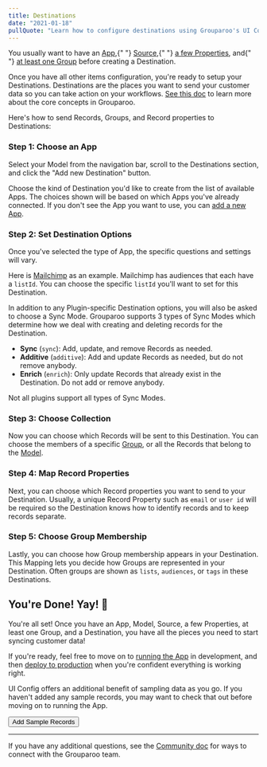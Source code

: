 ```yaml
---
title: Destinations
date: "2021-01-18"
pullQuote: "Learn how to configure destinations using Grouparoo's UI Config."
---
```


<Alert variant="warning">
  <p className="mb-0">
    You usually want to have an <a href="/docs/config/apps">App</a>,{" "}
    <a href="/docs/config/sources">Source</a>,{" "}
    <a href="/docs/config/properties">a few Properties</a>, and{" "}
    <a href="/docs/config/groups">at least one Group</a> before creating a
    Destination.
  </p>
</Alert>

Once you have all other items configuration, you're ready to setup your Destinations.
Destinations are the places you want to send your customer data so you can take action on your workflows. [See this doc](/docs/getting-started/product-concepts) to learn more about the core concepts in Grouparoo.

Here's how to send Records, Groups, and Record properties to Destinations:

### Step 1: Choose an App

Select your Model from the navigation bar, scroll to the Destinations section, and click the "Add new Destination" button.

<ImageInBrowserFrame
  centered
  alt="UI Config: Add Destination"
  src="/images/docs/guides/config/destination--01-add.png"
  width={1072}
  height={800}
/>

Choose the kind of Destination you'd like to create from the list of available Apps. The choices shown will be based on which Apps you've already connected. If you don't see the App you want to use, you can [add a new App](/docs/config/apps).

<ImageInBrowserFrame
  centered
  alt="UI Config: Choose App"
  src="/images/docs/guides/config/destination--02-app.png"
  width={1140}
  height={800}
/>

### Step 2: Set Destination Options

Once you've selected the type of App, the specific questions and settings will vary.

Here is [Mailchimp](https://mailchimp.com/) as an example. Mailchimp has audiences that each have a `listId`. You can choose the specific `listId` you'll want to set for this Destination.

<ImageInBrowserFrame
  centered
  alt="UI Config: Mailchimp Details"
  src="/images/docs/guides/config/destination--03-name.png"
  width={1139}
  height={800}
/>

In addition to any Plugin-specific Destination options, you will also be asked to choose a Sync Mode. Grouparoo supports 3 types of Sync Modes which determine how we deal with creating and deleting records for the Destination.

- **Sync** (`sync`): Add, update, and remove Records as needed.
- **Additive** (`additive`): Add and update Records as needed, but do not remove anybody.
- **Enrich** (`enrich`): Only update Records that already exist in the Destination. Do not add or remove anybody.

Not all plugins support all types of Sync Modes.

### Step 3: Choose Collection

Now you can choose which Records will be sent to this Destination. You can choose the members of a specific [Group](/docs/getting-started/product-concepts#group), or all the Records that belong to the [Model](/docs/getting-started/product-concepts#model).

<ImageInBrowserFrame
  centered
  alt="UI Config: Choose Group"
  src="/images/docs/guides/config/destination--04-group.png"
  width={1132}
  height={800}
/>

### Step 4: Map Record Properties

Next, you can choose which Record properties you want to send to your Destination. Usually, a unique Record Property such as `email` or `user id` will be required so the Destination knows how to identify records and to keep records separate.

<ImageInBrowserFrame
  centered
  alt="UI Config: Map Record Properties"
  src="/images/docs/guides/config/destination--05-property.png"
  width={1132}
  height={800}
/>

### Step 5: Choose Group Membership

Lastly, you can choose how Group membership appears in your Destination. This Mapping lets you decide how Groups are represented in your Destination. Often groups are shown as `lists`, `audiences`, or `tags` in these Destinations.

<ImageInBrowserFrame
  centered
  alt="UI Config: Choose Group Membership"
  src="/images/docs/guides/config/destination--06-mappings.png"
  width={1139}
  height={800}
/>

<GeneratedConfigFile
  configDir="destinations"
  docPath="/docs/config/code-config/destinations"
/>

## You're Done! Yay! 🎉

You're all set! Once you have an App, Model, Source, a few Properties, at least one Group, and a Destination, you have all the pieces you need to start syncing customer data!

If you're ready, feel free to move on to [running the App](/docs/running) in development, and then [deploy to production](/docs/deployment) when you're confident everything is working right.

UI Config offers an additional benefit of sampling data as you go. If you haven't added any sample records, you may want to check that out before moving on to running the App.

<Button href="/docs/config/records" variant="outline-primary">
  Add Sample Records
</Button>

---

If you have any additional questions, see the [Community doc](/docs/community) for ways to connect with the Grouparoo team.
